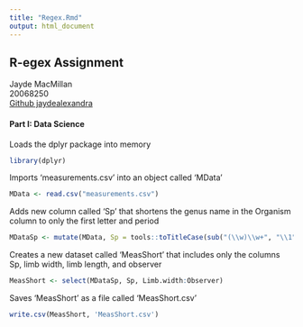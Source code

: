 ```yaml
---
title: "Regex.Rmd"
output: html_document
---
```

 
## R-egex Assignment  
Jayde MacMillan  
20068250  
[Github jaydealexandra](https://github.com/jaydealexandra)  

#### Part I: Data Science  

Loads the dplyr package into memory 
```r
library(dplyr)
```

Imports 'measurements.csv' into an object called 'MData'
```r
MData <- read.csv("measurements.csv")
```

Adds new column called 'Sp' that shortens the genus name in the Organism column to only the first letter and period
```r
MDataSp <- mutate(MData, Sp = tools::toTitleCase(sub("(\\w)\\w+", "\\1", sub("\\s",". ", Organism))))
```

Creates a new dataset called 'MeasShort' that includes only the columns Sp, limb width, limb length, and observer
```r
MeasShort <- select(MDataSp, Sp, Limb.width:Observer)
```

Saves 'MeasShort' as a file called 'MeasShort.csv'
```r
write.csv(MeasShort, 'MeasShort.csv')
```
